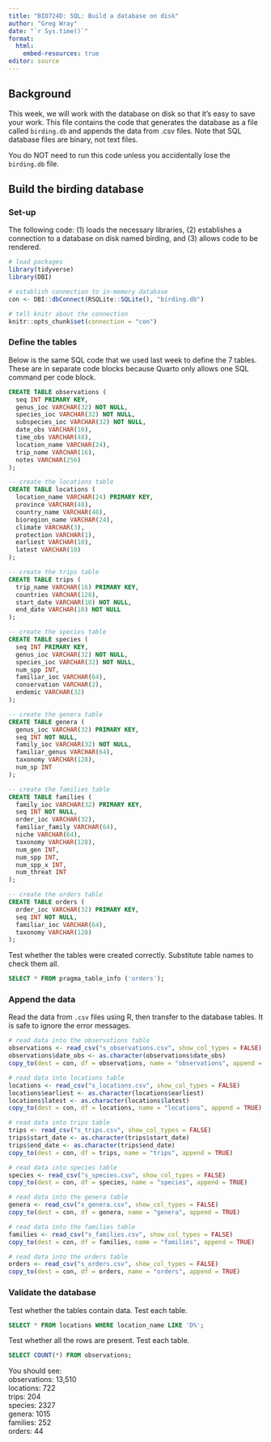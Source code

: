 ```yaml
---
title: "BIO724D: SQL: Build a database on disk"
author: "Greg Wray"
date: "`r Sys.time()`"
format: 
  html:
    embed-resources: true
editor: source
---
```


## Background 

This week, we will work with the database on disk so that it's easy to save your work. This file contains the code that generates the database as a file called `birding.db` and appends the data from .csv files. Note that SQL database files are binary, not text files. 

You do NOT need to run this code unless you accidentally lose the `birding.db` file.


## Build the birding database

### Set-up

The following code: (1) loads the necessary libraries, (2) establishes a connection to a database on disk named birding, and (3) allows code to be rendered.
```r
# load packages
library(tidyverse)
library(DBI)

# establish connection to in-memory database
con <- DBI::dbConnect(RSQLite::SQLite(), "birding.db")

# tell knitr about the connection
knitr::opts_chunk$set(connection = "con")
```

### Define the tables
Below is the same SQL code that we used last week to define the 7 tables. These are in separate code blocks because Quarto only allows one SQL command per code block.
```sql
CREATE TABLE observations (
  seq INT PRIMARY KEY,
  genus_ioc VARCHAR(32) NOT NULL,
  species_ioc VARCHAR(32) NOT NULL,
  subspecies_ioc VARCHAR(32) NOT NULL,
  date_obs VARCHAR(10),
  time_obs VARCHAR(48),
  location_name VARCHAR(24),
  trip_name VARCHAR(16),
  notes VARCHAR(256)
);
```

```sql
-- create the locations table
CREATE TABLE locations (
  location_name VARCHAR(24) PRIMARY KEY,
  province VARCHAR(48),
  country_name VARCHAR(48),
  bioregion_name VARCHAR(24),
  climate VARCHAR(3),
  protection VARCHAR(1),
  earliest VARCHAR(10),
  latest VARCHAR(10)
);
```

```sql
-- create the trips table
CREATE TABLE trips (
  trip_name VARCHAR(16) PRIMARY KEY,
  countries VARCHAR(128),
  start_date VARCHAR(10) NOT NULL,
  end_date VARCHAR(10) NOT NULL
);
```

```sql
-- create the species table
CREATE TABLE species (
  seq INT PRIMARY KEY,
  genus_ioc VARCHAR(32) NOT NULL,
  species_ioc VARCHAR(32) NOT NULL,
  num_spp INT,
  familiar_ioc VARCHAR(64),
  conservation VARCHAR(2),
  endemic VARCHAR(32)
);
```

```sql
-- create the genera table
CREATE TABLE genera (
  genus_ioc VARCHAR(32) PRIMARY KEY,
  seq INT NOT NULL,
  family_ioc VARCHAR(32) NOT NULL,
  familiar_genus VARCHAR(64),
  taxonomy VARCHAR(128),
  num_sp INT
);
```

```sql
-- create the families table
CREATE TABLE families (
  family_ioc VARCHAR(32) PRIMARY KEY,
  seq INT NOT NULL,
  order_ioc VARCHAR(32),
  familiar_family VARCHAR(64),
  niche VARCHAR(64),
  taxonomy VARCHAR(128),
  num_gen INT,
  num_spp INT,
  num_spp_x INT,
  num_threat INT
);
```

```sql
-- create the orders table
CREATE TABLE orders (
  order_ioc VARCHAR(32) PRIMARY KEY,
  seq INT NOT NULL,
  familiar_ioc VARCHAR(64),
  taxonomy VARCHAR(128) 
);
```

Test whether the tables were created correctly. Substitute table names to check them all.
```sql
SELECT * FROM pragma_table_info ('orders');
```

### Append the data

Read the data from `.csv` files using R, then transfer to the database tables. It is safe to ignore the error messages.
```r
# read data into the observations table
observations <- read_csv("s_observations.csv", show_col_types = FALSE)
observations$date_obs <- as.character(observations$date_obs)
copy_to(dest = con, df = observations, name = "observations", append = TRUE)

# read data into locations table
locations <- read_csv("s_locations.csv", show_col_types = FALSE)
locations$earliest <- as.character(locations$earliest)
locations$latest <- as.character(locations$latest)
copy_to(dest = con, df = locations, name = "locations", append = TRUE)

# read data into trips table
trips <- read_csv("s_trips.csv", show_col_types = FALSE)
trips$start_date <- as.character(trips$start_date)
trips$end_date <- as.character(trips$end_date)
copy_to(dest = con, df = trips, name = "trips", append = TRUE)

# read data into species table
species <- read_csv("s_species.csv", show_col_types = FALSE)
copy_to(dest = con, df = species, name = "species", append = TRUE)

# read data into the genera table
genera <- read_csv("s_genera.csv", show_col_types = FALSE)
copy_to(dest = con, df = genera, name = "genera", append = TRUE)

# read data into the families table
families <- read_csv("s_families.csv", show_col_types = FALSE)
copy_to(dest = con, df = families, name = "families", append = TRUE)

# read data into the orders table
orders <- read_csv("s_orders.csv", show_col_types = FALSE)
copy_to(dest = con, df = orders, name = "orders", append = TRUE)
```


### Validate the database

Test whether the tables contain data. Test each table.
```sql
SELECT * FROM locations WHERE location_name LIKE 'D%';
```

Test whether all the rows are present. Test each table.
```sql
SELECT COUNT(*) FROM observations;
```
You should see:    
observations: 13,510    
locations: 722    
trips: 204    
species: 2327    
genera: 1015    
families: 252    
orders: 44    

